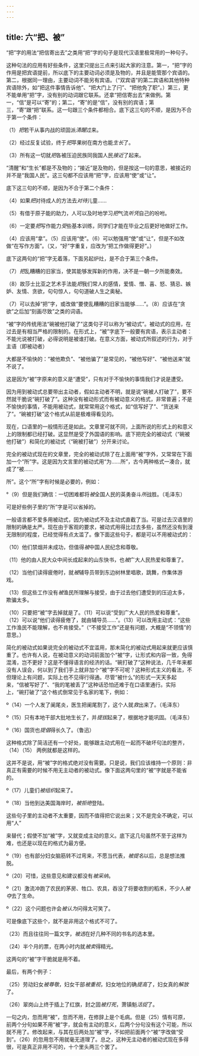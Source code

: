 ```yaml
---
---
---
```

title: 六“把、被”
---



“把”字的用法“把信寄出去”之类用“把”字的句子是现代汉语里极常用的一种句子。

这种句法的应用有好些条件，这里只提出三点来引起大家的注意。第一，“把”字的作用是把宾语提前，所以底下的主要动词必须是及物的，并且是能管那个宾语的。第二，根据同一理由，主要动词不能另有宾语。（“双宾语”的第二宾语和其他特种宾语除外，如“把这件事情告诉他”、“把大门上了闩”、“把他免了职”。）第三，更不能单用“把”字，没有别的动词跟它联系。还拿“把信寄出去”来做例。第一，“信”是可以“寄”的；第二，“寄”的是“信”，没有别的宾语；第三，“寄”跟“把”联系。这一句跟三个条件都相合。底下这三句的不顺，是因为不合于第一个条件：


（1）*把*若干从事内战的顽固派*清醒*过来。

（2）经过反复试验，终于*把*苹果树在南方也能*生长*了。

（3）所有这一切就*把*各被压迫民族同我国人民*接近*了起来。

“清醒”和“生长”都是不及物的；“接近”是及物的，但是按这一句的意思，被接近的并不是“我国人民”。这三句都不应该用“把”字，应该用“使”或“让”。

底下这三句的不顺，是因为不合于第二个条件：

（4）如果*把*对待成人的方法去*对待*儿童……

（5）有借于原子能的助力，人可以及时地学习*把*气流*听凭*自己的吩咐。

（6）一定要*把*写作能力*受*些基本训练，同学们才能在毕业之后更好地做好工作。

（4）应该用“拿”。（5）应该用“使”。（6）可以勉强用“使”或“让”，但是不如改做“在写作方面”。（又，“好”字重复，应改为“把工作做得更好”。）

底下这两句的“把”字无着落，下面另起炉灶，是不合于第三个条件。

（7）*把*乱糟糟的旧家当，使其能够发挥新的作用，决不是一朝一夕所能奏效。

（8）故莎士比亚之艺术手法能*把*我们常人的感情，爱情、憎、喜、怒、猜忌、嫉妒、友情、贪欲，句句惊人，句句道破人生之奥秘。

（7）可以去掉“把”字，或改做“要使乱糟糟的旧家当能够……”。（8）应该在“贪欲”之后加“刻画尽致”之类的词语。

“被”字的传统用法“碗被他打破了”这类句子可以称为“被动式”。被动式的应用，在过去是有相当严格的限制的。在形式上，“被”字底下一般要有宾语，表示主动者：不能光说被打破，必得说明是被谁打破。在意义方面，被动式所叙述的行为，对于主语（即被动者）

大都是不愉快的：“被他欺负”、“被他骗了”是常见的，“被他写好”、“被他送来”就不说了。

这是因为“被”字原来的意义是“遭受”，只有对于不愉快的事情我们才说是遭受。

因为用到被动式总要带出主动者，假如主动者不明，就是说“碗被人打破了”，要不然就干脆说“碗打破了”。这种没有被动形式而有被动意义的格式，非常普遍；不是不愉快的事情，不能用被动式，就常常用这个格式，如“信写好了”、“货送来了”。“碗被打破”这个格式从前是极难得看见的。

现在，口语里的一般情形还是如此。文章里可就不同，上面所说的形式上的和意义上的限制都已经打破。这显然是受了外国语的影响。底下把完全的被动式（“碗被他打破”）和简化的被动式（“碗被打破”）分开来讨论。

完全的被动式现在的文章里，完全的被动式除了在上面用“被”字外，又常常在下面加一个“所”字。这是因为文言里的被动式用“为……所”，古今两种格式一凑合，就成了“被……


所”。这个“所”字有时候是必要的，例如：

°（9）但是我们确信：一切困难都将*被*全国人民的英勇奋斗*所*战胜。（毛泽东）

可是好些例子里的“所”字是可以省掉的。

一般语言都不爱多用被动式，因为被动式不及主动式直截了当。可是过去汉语里的限制的确是太严。现在由于客观的要求，被动式用得比过去多些，虽然还没有到漫无限制的程度，已经觉得有点太滥了。像下面这些句子，都是可以不用被动式的：

（10）他们禁烟并未成功，但值得*被*中国人民纪念和尊敬。

（11）他的由人民大众中间长成起来的山东快书，也*被*广大人民热爱和尊重了。

（12）当他们读得疲倦时，就*被*辅导员带到东边树林里唱歌，跳舞，作集体游戏。

（13）但这些工作没有*被*渔民所理解与接受，由于过去他们遭受到的压迫太多，欺骗太多。

（10）只要把“被”字去掉就是了。（11）可以说“受到广大人民的热爱和尊重”。（12）可以说“他们读得疲倦了，就由辅导员……”。（13）可以改用主动式：“这些工作渔民不能理解，也不肯接受。”（“不接受工作”还是有问题，大概是“不领情”的意思。）

简化的被动式如果说完全的被动式不宜滥用，那末简化的被动式用起来就更应该慎重了。也许有人说，在被动意义的动词前面加个“被”字，让形式和内容一致，免得混淆，岂不更好？这是不懂得语言的经济的话。“碗打破了”这种说法，几千年来都没有人误会，何以到了我们手上就非加个“被”字不可呢？这种形式主义的看法，不但理论上有问题，实际上也不见得行得通。尽管“被什么”的形式一天天多起来，“信被写好了”、“我的笔被丢了”这种话恐怕还难于在口语里通行。实际上，“碗打破了”这个格式倒常见于名家的笔下，例如：

º（14）一个人发了阑尾炎，医生把阑尾割了，这个人就*救*出来了。（毛泽东）

º（15）只有本地干部大批地生长了，并*提拔*起来了，根据地才能巩固。（毛泽东）

º（16）国货也*提倡*得长久了。（鲁迅）

这种格式除了简洁还有一个好处，能够跟主动式用在一起而不破坏句法的整齐，（14）（15）
两例就都是这样的。

这并不是说，用“被”字的格式绝对没有需要。只是说，我们应该维持一个原则：非真正有需要的时候不用无主动者的被动式。像下面这两句里的“被”字就是不能省的。

º（17）儿童们*被组织*起来了。

º（18）当他到达美国海岸时，*被拒绝*登陆。

这些句子里的主动者不太重要，因而不值得把它说出来；又不是完全不确定，可以用“人”

来替代；假使不加“被”字，又就变成主动的意义。底下这几句虽然不至于这样为难，也还是以现在的格式为最方便。

º（19）也有部分妇女脑筋转不过弯来，不愿当代表，*被提名*以后，总是想法推脱。

º（20）可惜，这些意见和建议都没有*被采纳*。

º（21）激流冲跑了农民的茅房、牲口、农具，吞没了将要收割的稻禾，不少人*被夺*去了生命。

º（22）这个问题也许会*被认为*问得太可笑了。

可是像底下这些个，就不是非用这个格式不可了。

（23）而且往往同一篇文字，*被选*在好几种不同的书名的选本里。

（24）半个月的票，在两小时内就*被卖*得精光。

这两句的“被”字干脆就是用不着。

最后，有两个例子：

（25）劳动妇女*被尊敬*，妇女干部*被重视*，妇女地位的确*提高*了，妇女真的*解放*了。

（26）翠岗山上终于插上了红旗，封之固*被打死*，萧镇魁*活捉*了。

一句之内，忽而用“被”，忽而不用，在修辞上是个毛病。但是（25）情有可原，前两个分句如果不用“被”字，就会有主动的意义，后两个分句没有这个可能，所以就不用了。修改起来，与其在后两处加“被”字，不如把前面两个“被”字改做“受到”。（26）的忽用忽不用就毫无道理了。总之，这种无主动者的被动式现在多得很，可是真正非用不可的，十个里头两三个罢了。
